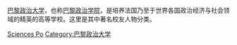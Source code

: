 [[巴黎政治大学|巴黎政治大学]]，也称[[巴黎政治学院|巴黎政治学院]]，是培养法国乃至于世界各国政治经济与社会领域的精英的高等学校。这里是其中著名校友人物分类。

{{Commonscat|Alumni of Sciences Po}}

[[Category:法國大學校友|Sciences Po]]
[[Category:巴黎政治大学|Category:巴黎政治大学]]